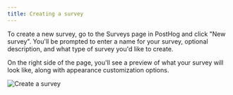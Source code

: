 ```yaml
---
title: Creating a survey
---
```


To create a new survey, go to the Surveys page in PostHog and click "New survey". You'll be prompted to enter a name for your survey, optional description, and what type of survey you'd like to create.

On the right side of the page, you'll see a preview of what your survey will look like, along with appearance customization options.

![Create a survey](../../images/docs/surveys/new-survey.png)

